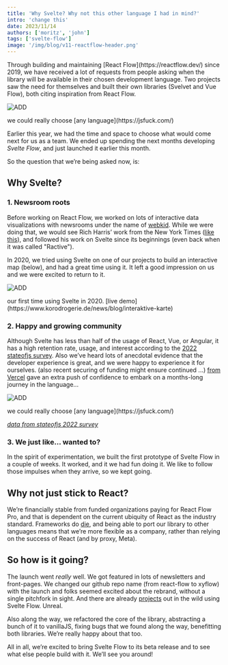 ```yaml
---
title: 'Why Svelte? Why not this other language I had in mind?'
intro: 'change this'
date: 2023/11/14
authors: ['moritz', 'john']
tags: ['svelte-flow']
image: '/img/blog/v11-reactflow-header.png'
---
```




<BlogPostLayout>
Through building and maintaining [React Flow](https://reactflow.dev/) since 2019, we have received a lot of requests from people asking when the library will be available in their chosen development language. Two projects saw the need for themselves and built their own libraries (Svelvet and Vue Flow), both citing inspiration from React Flow.

<Image
  alt="ADD"
  src="/img/blog/2023-why-svelte/discord-langs.png"
  width={800}
  height={600}
  className="mt-4"
/>
<div className="text-center text-gray-600">
  we could really choose [any language](https://jsfuck.com/)
</div>

Earlier this year, we had the time and space to choose what would come next for us as a team. We ended up spending the next months developing _Svelte Flow_, and just launched it earlier this month.

So the question that we’re being asked now, is:

## Why Svelte?

### 1. Newsroom roots

Before working on React Flow, we worked on lots of interactive data visualizations with newsrooms under the name of [webkid](https://webkid.io/). While we were doing that, we would see Rich Harris’ work from the New York Times ([like this](https://www.nytimes.com/interactive/2018/01/27/technology/social-media-bots.html)), and followed his work on Svelte since its beginnings (even back when it was called "Ractive").

In 2020, we tried using Svelte on one of our projects to build an interactive map (below), and had a great time using it. It left a good impression on us and we were excited to return to it.

<Image
  alt="ADD"
  src="/img/blog/2023-why-svelte/svelte-project-koro.gif"
  width={933}
  height={645}
  className="mt-4"
/>
<div className="text-center text-gray-600">
  our first time using Svelte in 2020. [live
  demo](https://www.korodrogerie.de/news/blog/interaktive-karte)
</div>

### 2. Happy and growing community

Although Svelte has less than half of the usage of React, Vue, or Angular, it has a high retention rate, usage, and interest according to the [2022 stateofjs survey](https://2022.stateofjs.com/en-US/libraries/front-end-frameworks/). Also we’ve heard lots of anecdotal evidence that the developer experience is great, and we were happy to experience it for ourselves. (also recent securing of funding might ensure continued ...) [from Vercel](https://vercel.com/blog/vercel-welcomes-rich-harris-creator-of-svelte) gave an extra push of confidence to embark on a months-long journey in the language...

<Image
  alt="ADD"
  src="/img/blog/2023-why-svelte/js2022-survey.png"
  width={1040}
  height={959}
  className="mt-4"
/>
<div className="text-center text-gray-600">
  we could really choose [any language](https://jsfuck.com/)
</div>

[_data from stateofjs 2022 survey_](https://2022.stateofjs.com/en-US/libraries/front-end-frameworks/)

### 3. We just like… wanted to?

In the spirit of experimentation, we built the first prototype of Svelte Flow in a couple of weeks. It worked, and it we had fun doing it. We like to follow those impulses when they arrive, so we kept going.

## Why not just stick to React?

We’re financially stable from funded organizations paying for React Flow Pro, and that is dependent on the current ubiquity of React as the industry standard. Frameworks do [die](https://stackoverflow.blog/2018/01/11/brutal-lifecycle-javascript-frameworks/), and being able to port our library to other languages means that we’re more flexible as a company, rather than relying on the success of React (and by proxy, Meta).

## So how is it going?

The launch went _really_ well. We got featured in lots of newsletters and front-pages. We changed our github repo name (from react-flow to xyflow) with the launch and folks seemed excited about the rebrand, without a single pitchfork in sight. And there are already [projects](https://svelteflow.dev/showcase) out in the wild using Svelte Flow. Unreal.

Also along the way, we refactored the core of the library, abstracting a bunch of it to vanillaJS, fixing bugs that we found along the way, benefitting both libraries. We’re really happy about that too.

All in all, we’re excited to bring Svelte Flow to its beta release and to see what else people build with it. We’ll see you around!

</BlogPostLayout>
